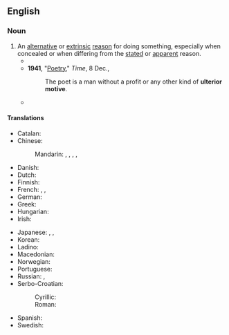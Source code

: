 ==English==

===Noun===
{{en-noun}}

# An [[alternative]] or [[extrinsic]] [[reason]] for doing something, especially when concealed or when differing from the [[stated]] or [[apparent]] reason.
#* {{quote-text|en|year=1895|author=[[w:Arthur_Conan_Doyle|Sir Arthur Conan Doyle]]|title=The Stark Munro Letters|chapter=9|passage=There lurks no bribe in the smell and beauty of the flower. Its charm has no '''ulterior motive'''.}}
#* '''1941''', "[https://web.archive.org/web/20080608010426/http://www.time.com/time/magazine/article/0,9171,849702,00.html Poetry]," ''Time'', 8 Dec.,
#*: The poet is a man without a profit or any other kind of '''ulterior motive'''.
#* {{quote-book
|en
|year=2006
|author=Philip Sington
|title=Zoia's Gold
|url=http://books.google.ca/books?id=CtaFbUVPFikC&dq=Zoia%27s+Gold
|isbn=0743291107
|page=197
|publisher=Scribner
|passage=I have an '''ulterior motive''', of course. I want a progress report on the catalog. You've been so mysterious about the whole thing, people are starting to talk.}}

====Translations====
{{trans-top|alternative or hidden reason for doing something}}
* Catalan: {{t|ca|segona intenció|f}}
* Chinese:
*: Mandarin: {{t|cmn|[[不可告人]][[的]][[動機]]|sc=Hani}}, {{t|cmn|[[不可告人]][[的]][[动机]]|tr=bùkěgàorén de dòngjī|sc=Hani}}, {{qualifier|to have an ulterior motive}} {{t+|cmn|別有用心|sc=Hani}}, {{t+|cmn|别有用心|tr=biéyǒuyòngxīn|sc=Hani}}, {{t|cmn|他心|tr=tāxīn|sc=Hani}}
* Danish: {{t|da|bagtanke|c}}
* Dutch: {{t|nl|verborgen beweegredenen}}
* Finnish: {{t+|fi|taka-ajatus}}
* French: {{t|fr|[[motif]] [[secret]]|m}}, {{t+|fr|arrière-pensée|f}}, {{t+|fr|idée derrière la tête}}
* German: {{t+|de|Hintergedanke|m}}
* Greek: {{t+|el|υστεροβουλία|f}}
* Hungarian: {{t+|hu|hátsó szándék}}
* Irish: {{t|ga|aidhm fholaigh|f}}
{{trans-mid}}
* Japanese: {{t+|ja|下心|tr=したごころ, shitagokoro|sc=Jpan}}, {{t|ja|他心|tr=たしん, tashin|sc=Jpan}}, {{t|ja|他意|tr=たい, tai|sc=Jpan}}
* Korean: {{t|ko|배후목적}}
* Ladino: {{t|lad|ramayu}}
* Macedonian: {{t|mk|задна цел}}
* Norwegian: {{t+|no|baktanke|m}}
* Portuguese: {{t|pt|segunda intenção|f}}
* Russian: {{t+|ru|за́дняя мысль|f}}, {{t|ru|скры́тый моти́в|m}}
* Serbo-Croatian:
*: Cyrillic: {{t|sh|скривени мотив|m|sc=Cyrl}}
*: Roman: {{t|sh|skriveni motiv|m}}
* Spanish: {{t|es|segunda intención|f}}
* Swedish: {{t+|sv|baktanke|c}}
{{trans-bottom}}